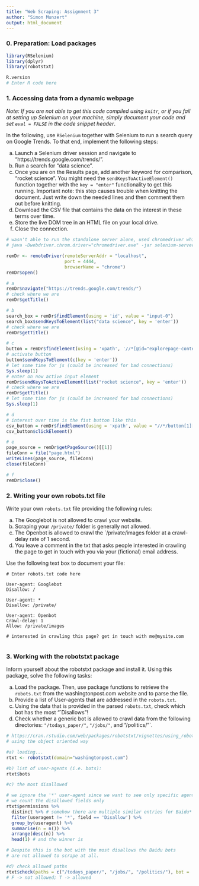 ---
title: "Web Scraping: Assignment 3"
author: "Simon Munzert"
output: html_document
---


### 0. Preparation: Load packages

```{r load packages}
library(RSelenium)
library(dplyr)
library(robotstxt)

R.version
# Enter R code here
```


### 1. Accessing data from a dynamic webpage

*Note: If you are not able to get this code compiled using `knitr`, or if you fail at setting up Selenium on your machine, simply document your code and set `eval = FALSE` in the code snippet header*.

In the following, use `RSelenium` together with Selenium to run a search query on Google Trends. To that end, implement the following steps:

a. Launch a Selenium driver session and navigate to "https://trends.google.com/trends/".
b. Run a search for "data science".
c. Once you are on the Results page, add another keyword for comparison, "rocket science". You might need the `sendKeysToActiveElement()` function together with the `key = "enter"` functionality to get this running. Important note: this step causes trouble when knitting the document. Just write down the needed lines and then comment them out before knitting.
d. Download the CSV file that contains the data on the interest in these terms over time.
e. Store the live DOM tree in an HTML file on your local drive.
f. Close the connection.


```{r, eval = TRUE}
# wasn't able to run the standalone server alone, used chromedriver which worked like this
# java -Dwebdriver.chrom.driver="chromedriver.exe" -jar selenium-server-standalone-3.11.0.jar

remDr <- remoteDriver(remoteServerAddr = "localhost",
                      port = 4444,
                      browserName = "chrome")
remDr$open()

# a
remDr$navigate("https://trends.google.com/trends/")
# check where we are
remDr$getTitle()

# b
search_box = remDr$findElement(using = 'id', value = "input-0")
search_box$sendKeysToElement(list("data science", key = 'enter'))
# check where we are
remDr$getTitle()

# c
button = remDr$findElement(using = 'xpath', '//*[@id="explorepage-content-header"]/explore-pills/div/button')
# activate button
button$sendKeysToElement(c(key = 'enter'))
# let some time for js (could be increased for bad connections)
Sys.sleep(1)
# enter on now active input element
remDr$sendKeysToActiveElement(list("rocket science", key = 'enter'))
# check where we are
remDr$getTitle()
# let some time for js (could be increased for bad connections)
Sys.sleep(1)

# d
# interest over time is the fist button like this
csv_button = remDr$findElement(using = 'xpath', value = "//*/button[1][@class='widget-actions-item export']")
csv_button$clickElement()

# e
page_source = remDr$getPageSource()[[1]]
fileConn = file("page.html")
writeLines(page_source, fileConn)
close(fileConn)

# f
remDr$close()


```


### 2. Writing your own robots.txt file

Write your own `robots.txt` file providing the following rules:

a. The Googlebot is not allowed to crawl your website.
b. Scraping your `/private/` folder is generally not allowed.
c. The Openbot is allowed to crawl the `/private/images folder at a crawl-delay rate of 1 second.
d. You leave a comment in the txt that asks people interested in crawling the page to get in touch with you via your (fictional) email address.

Use the following text box to document your file:


```{}
# Enter robots.txt code here

User-agent: Googlebot
Disallow: /

User-agent: *
Disallow: /private/

User-agent: Openbot
Crawl-delay: 1
Allow: /private/images

# interested in crawling this page? get in touch with me@mysite.com


```



### 3. Working with the robotstxt package

Inform yourself about the robotstxt package and install it. Using this package, solve the following tasks:

a. Load the package. Then, use package functions to retrieve the `robots.txt` from the washingtonpost.com website and to parse the file.
b. Provide a list of User-agents that are addressed in the `robots.txt`.
c. Using the data that is provided in the parsed `robots.txt`, check which bot has the most "`Disallows"!
d. Check whether a generic bot is allowed to crawl data from the following directories: `"/todays_paper/"`, `"/jobs/"`, and "/politics/"`.

```{r}

# https://cran.rstudio.com/web/packages/robotstxt/vignettes/using_robotstxt.html
# using the object oriented way

#a) loading...
rtxt <- robotstxt(domain="washingtonpost.com")

#b) list of user-agents (i.e. bots):
rtxt$bots

#c) the most disallowed

# we ignore the '*' user-agent since we want to see only specific agents
# we count the disallowed fields only
rtxt$permissions %>%
  distinct %>% # somehow there are multiple similar entries for Baidu*
  filter(useragent != '*', field == 'Disallow') %>%
  group_by(useragent) %>%
  summarise(n = n()) %>%
  arrange(desc(n)) %>%
  head(1) # and the winner is

# Despite this is the bot with the most disallows the Baidu bots 
# are not allowed to scrape at all.

#d) check allowed paths
rtxt$check(paths = c("/todays_paper/", "/jobs/", "/politics/"), bot = '*')
# F -> not allowed; T -> allowed






```



